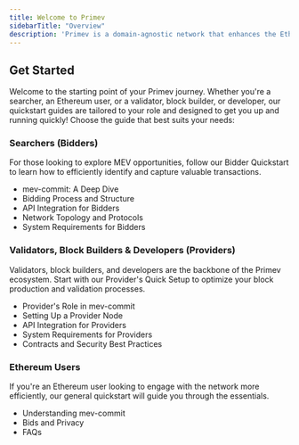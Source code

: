 ```yaml
---
title: Welcome to Primev
sidebarTitle: "Overview"
description: 'Primev is a domain-agnostic network that enhances the Ethereum blockbuilding experience by streamlining MEV coordination and improving the interaction among searchers, users, and builders.'
---
```



## Get Started

Welcome to the starting point of your Primev journey. Whether you're a searcher, an Ethereum user, or a validator, block builder,
or developer, our quickstart guides are tailored to your role and designed to get you up and running quickly!
Choose the guide that best suits your needs:


### Searchers (Bidders)

For those looking to explore MEV opportunities, follow our Bidder Quickstart to learn how to efficiently identify and capture
valuable transactions.

- mev-commit: A Deep Dive
- Bidding Process and Structure
- API Integration for Bidders
- Network Topology and Protocols
- System Requirements for Bidders


### Validators, Block Builders & Developers (Providers)

Validators, block builders, and developers are the backbone of the Primev ecosystem. Start with our Provider's Quick Setup to
optimize your block production and validation processes.

- Provider's Role in mev-commit
- Setting Up a Provider Node
- API Integration for Providers
- System Requirements for Providers
- Contracts and Security Best Practices

### Ethereum Users

If you're an Ethereum user looking to engage with the network more efficiently,
our general quickstart will guide you through the essentials.

- Understanding mev-commit
- Bids and Privacy
- FAQs

